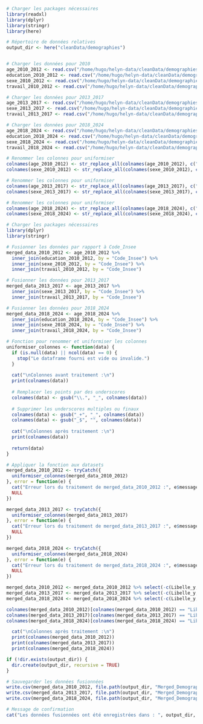 ```r
# Charger les packages nécessaires
library(readxl)
library(dplyr)
library(stringr)
library(here)

# Répertoire de données relatives
output_dir <- here("cleanData/demographies")


# Charger les données pour 2010
age_2010_2012 <- read.csv("/home/hugo/helyn-data/cleanData/demographies/Age_2010_2012.csv", sep = ";", skip= 0)
education_2010_2012 <- read.csv("/home/hugo/helyn-data/cleanData/demographies/Education_2010_2012.csv", skip= 0)
sexe_2010_2012 <- read.csv("/home/hugo/helyn-data/cleanData/demographies/Sexe_2010_2012.csv", sep = ";", skip= 0)
travail_2010_2012 <- read.csv("/home/hugo/helyn-data/cleanData/demographies/Travail_2010_2012.csv", skip= 0)

# Charger les données pour 2013_2017
age_2013_2017 <- read.csv("/home/hugo/helyn-data/cleanData/demographies/Age_2013_2017.csv", sep = ";", skip = 0)
sexe_2013_2017 <- read.csv("/home/hugo/helyn-data/cleanData/demographies/Sexe_2013_2017.csv", sep = ";", skip = 0)
travail_2013_2017 <- read.csv("/home/hugo/helyn-data/cleanData/demographies/Travail_2013_2017.csv", skip = 0)

# Charger les données pour 2018_2024
age_2018_2024 <- read.csv("/home/hugo/helyn-data/cleanData/demographies/Age_2018_2024.csv", sep = ";", skip = 0)
education_2018_2024 <- read.csv("/home/hugo/helyn-data/cleanData/demographies/Education_2018_2024.csv", skip = 0)
sexe_2018_2024 <- read.csv("/home/hugo/helyn-data/cleanData/demographies/Sexe_2018_2024.csv", sep = ";", skip = 0)
travail_2018_2024 <- read.csv("/home/hugo/helyn-data/cleanData/demographies/Travail_2018_2024.csv", skip = 0)

# Renommer les colonnes pour uniformiser
colnames(age_2010_2012) <- str_replace_all(colnames(age_2010_2012), c("Code.Commune" = "Code_Insee", "Nom.Commune" = "Libelle"))
colnames(sexe_2010_2012) <- str_replace_all(colnames(sexe_2010_2012), c("Code.Commune" = "Code_Insee", "Nom.Commune" = "Libelle"))

# Renommer les colonnes pour uniformiser
colnames(age_2013_2017) <- str_replace_all(colnames(age_2013_2017), c("Code.Commune" = "Code_Insee", "Nom.Commune" = "Libelle"))
colnames(sexe_2013_2017) <- str_replace_all(colnames(sexe_2013_2017), c("Code.Commune" = "Code_Insee", "Nom.Commune" = "Libelle"))

# Renommer les colonnes pour uniformiser
colnames(age_2018_2024) <- str_replace_all(colnames(age_2018_2024), c("Code.Commune" = "Code_Insee", "Nom.Commune" = "Libelle"))
colnames(sexe_2018_2024) <- str_replace_all(colnames(sexe_2018_2024), c("Code.Commune" = "Code_Insee", "Nom.Commune" = "Libelle"))
```

```r
# Charger les packages nécessaires
library(dplyr)
library(stringr)

# Fusionner les données par rapport à Code_Insee
merged_data_2010_2012 <- age_2010_2012 %>%
  inner_join(education_2010_2012, by = "Code_Insee") %>%
  inner_join(sexe_2010_2012, by = "Code_Insee") %>%
  inner_join(travail_2010_2012, by = "Code_Insee")

# Fusionner les données pour 2013_2017
merged_data_2013_2017 <- age_2013_2017 %>%
  inner_join(sexe_2013_2017, by = "Code_Insee") %>%
  inner_join(travail_2013_2017, by = "Code_Insee")

# Fusionner les données pour 2018_2024
merged_data_2018_2024 <- age_2018_2024 %>%
  inner_join(education_2018_2024, by = "Code_Insee") %>%
  inner_join(sexe_2018_2024, by = "Code_Insee") %>%
  inner_join(travail_2018_2024, by = "Code_Insee")
```

```r
# Fonction pour renommer et uniformiser les colonnes
uniformiser_colonnes <- function(data) {
  if (is.null(data) || ncol(data) == 0) {
    stop("Le dataframe fourni est vide ou invalide.")
  }
  
  cat("\nColonnes avant traitement :\n")
  print(colnames(data))
  
  # Remplacer les points par des underscores
  colnames(data) <- gsub("\\.", "_", colnames(data))
  
  # Supprimer les underscores multiples ou finaux
  colnames(data) <- gsub("_+", "_", colnames(data))
  colnames(data) <- gsub("_$", "", colnames(data))
  
  cat("\nColonnes après traitement :\n")
  print(colnames(data))
  
  return(data)
}

# Appliquer la fonction aux datasets
merged_data_2010_2012 <- tryCatch({
  uniformiser_colonnes(merged_data_2010_2012)
}, error = function(e) {
  cat("Erreur lors du traitement de merged_data_2010_2012 :", e$message, "\n")
  NULL
})

merged_data_2013_2017 <- tryCatch({
  uniformiser_colonnes(merged_data_2013_2017)
}, error = function(e) {
  cat("Erreur lors du traitement de merged_data_2013_2017 :", e$message, "\n")
  NULL
})

merged_data_2018_2024 <- tryCatch({
  uniformiser_colonnes(merged_data_2018_2024)
}, error = function(e) {
  cat("Erreur lors du traitement de merged_data_2018_2024 :", e$message, "\n")
  NULL
})
```

```r
merged_data_2010_2012 <- merged_data_2010_2012 %>% select(-c(Libelle_y, Libelle_y_y, Libelle_x_x))
merged_data_2013_2017 <- merged_data_2013_2017 %>% select(-c(Libelle_y, Libelle))
merged_data_2018_2024 <- merged_data_2018_2024 %>% select(-c(Libelle_y, Libelle_y_y, Libelle_x_x))

colnames(merged_data_2010_2012)[colnames(merged_data_2010_2012) == "Libelle_x"] <- "Libelle"
colnames(merged_data_2013_2017)[colnames(merged_data_2013_2017) == "Libelle_x"] <- "Libelle"
colnames(merged_data_2018_2024)[colnames(merged_data_2018_2024) == "Libelle_x"] <- "Libelle"

  cat("\nColonnes après traitement :\n")
  print(colnames(merged_data_2010_2012))
  print(colnames(merged_data_2013_2017))
  print(colnames(merged_data_2018_2024))

```

```r
if (!dir.exists(output_dir)) {
  dir.create(output_dir, recursive = TRUE)
}

# Sauvegarder les données fusionnées
write.csv(merged_data_2010_2012, file.path(output_dir, "Merged_Demographies_2010_2012.csv"), row.names = FALSE)
write.csv(merged_data_2013_2017, file.path(output_dir, "Merged_Demographies_2013_2017.csv"), row.names = FALSE)
write.csv(merged_data_2018_2024, file.path(output_dir, "Merged_Demographies_2018_2024.csv"), row.names = FALSE)

# Message de confirmation
cat("Les données fusionnées ont été enregistrées dans : ", output_dir, "\n")
```